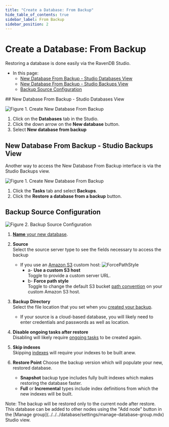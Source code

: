 ```yaml
---
title: "Create a Database: From Backup"
hide_table_of_contents: true
sidebar_label: From Backup
sidebar_position: 2
---
```



# Create a Database: From Backup

<Admonition type="note" title="">

Restoring a database is done easily via the RavenDB Studio. 

* In this page:  
  * [New Database From Backup - Studio Databases View](../../../../studio/server/databases/create-new-database/from-backup.mdx#new-database-from-backup---studio-databases-view)  
  * [New Database From Backup - Studio Backups View](../../../../studio/server/databases/create-new-database/from-backup.mdx#new-database-from-backup---studio-backups-view)  
  * [Backup Source Configuration](../../../../studio/server/databases/create-new-database/from-backup.mdx#backup-source-configuration)  

</Admonition>
## New Database From Backup - Studio Databases View

![Figure 1. Create New Database From Backup](./assets/new-database-from-backup-1.png)

 1. Click on the **Databases** tab in the Studio.  
 2. Click the down arrow on the **New database** button.  
 3. Select **New database from backup**  



## New Database From Backup - Studio Backups View
Another way to access the New Database From Backup interface is via the Studio Backups view.

![Figure 1. Create New Database From Backup](./assets/backup-task-view1.png)

1. Click the **Tasks** tab and select **Backups**.
2. Click the **Restore a database from a backup** button.



## Backup Source Configuration

![Figure 2. Backup Source Configuration](./assets/new-database-from-backup-2.png)

1. [**Name** your new database](../../../../studio/server/databases/create-new-database/general-flow.mdx#2-database-name).  

2. **Source**  
   Select the source server type to see the fields necessary to access the backup
   * If you use an [Amazon S3](https://aws.amazon.com/s3/) custom host:
     ![ForcePathStyle](./assets/studio-force-path-style.png)
      * a- **Use a custom S3 host**  
        Toggle to provide a custom server URL.  
      * b- **Force path style**  
        Toggle to change the default S3 bucket [path convention](https://aws.amazon.com/blogs/aws/amazon-s3-path-deprecation-plan-the-rest-of-the-story/) on your custom Amazon S3 host.  


3. **Backup Directory**  
   Select the file location that you set when you [created your backup](../../../../studio/database/tasks/backup-task.mdx).  
    * If your source is a cloud-based database, you will likely need to enter credentials and passwords as well as location.  

4. **Disable ongoing tasks after restore**  
   Disabling will likely require [ongoing tasks](../../../database/tasks/ongoing-tasks/general-info.mdx) to be created again.  

5. **Skip indexes**  
   Skipping [indexes](../../../../indexes/what-are-indexes.mdx) will require your indexes to be built anew.  

6. **Restore Point** 
   Choose the backup version which will populate your new, restored database.  
   * **Snapshot** backup type includes fully built indexes which makes restoring the database faster.  
   * **Full** or **Incremental** types include index definitions from which the new indexes will be built.  
   
<Admonition type="note" title="">
 Note: The backup will be restored only to the current node after restore. This database can be added to other nodes using the "Add node" button in the [Manage group](../../../database/settings/manage-database-group.mdx) Studio view.

</Admonition>




